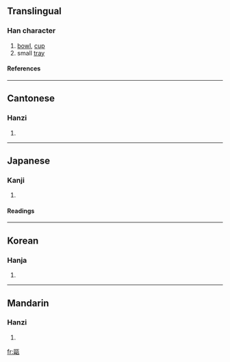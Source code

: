 {{see|瓯}}

==Translingual==
===Han character===
{{Han char|rn=98|rad=瓦|as=11|sn=16|four=7171<sub>7</sub>|canj=尸口一女弓 (SRMVN)}}
# [[bowl]], [[cup]]
# small [[tray]]
====References====
{{Han ref|kx=0751.220|dkj=21586|dj=1159.160|hdz=21430.150|uh=750C|ud=29964|bh=BF5E|bd=48990}}

----
==Cantonese==
===Hanzi===
{{yue-hanzi|jyut=|y=au1}}
# {{defn|Cantonese}}

----
==Japanese==
===Kanji===
{{ja-kanji|grade=|rs=瓦11}}
# {{defn|Japanese}} 
====Readings====
{{ja-readings|on=[[おう]] (ō)|kun=[[ほとぎ]] (hotogi)}}

----
==Korean==
===Hanja===
{{ko-hanja|hangeul=구|eumhun=|rv=gu|mr=ku|y=kwu}}
# {{defn|Korean}}

----
==Mandarin==
===Hanzi===
{{cmn-hanzi|sim=瓯|pin=[[ōu]] (ou1)|wg=ou<sup>1</sup>}}
# {{defn|Mandarin}}

[[fr:甌]]